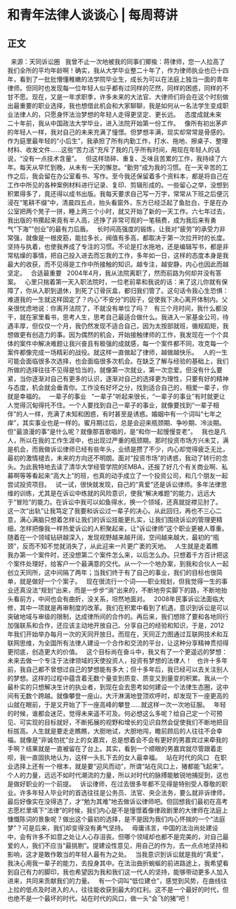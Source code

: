 # 和青年法律人谈谈心 | 每周蒋讲
## 正文
 
来源：天同诉讼圈
 
我曾不止一次地被我的同事们揶揄：蒋律师，您一人拉高了我们全所的平均年龄啊！确实，我从大学毕业整二十年了，作为律师执业也已十四年，看到了一批批懵懂稚嫩的法学院毕业生，成长为可以在法庭上独当一面的青年律师。但同时也发现每一位年轻人似乎都有过同样的茫然，同样的困惑，同样的不甘不愿。现在，又是一年求职季，许多未来的大法官、大律师们将会在这个时刻做出最重要的职业选择，我也想借此机会和大家聊聊，我是如何从一名法学生变成职业法律人的，只愿身怀法治梦想的年轻人走得更坚定、更长远。
 
态度成就未来
 
二十年前，我从中国政法大学毕业，进入法院开始第一份工作。
 
像所有初出茅庐的年轻人一样，我对自己的未来充满了憧憬。但梦想丰满，现实却常常是骨感的。作为庭里最年轻的“小后生”，我承担了所有内勤工作，打水、拖地、擦桌子、整理材料、收发文件……这些“苦力活”充斥了我的几乎所有时间，用现在年轻人的话说，“没有一点技术含量”。
 
但这样琐碎、重复、乏味且苦累的工作，我持续了六年。每天从早忙到晚，从未有一天的懈怠。“勤劳”成为我的习惯。在一天辛苦的工作之后，我会留在办公室看书、写作。至今我还保留着多个资料本，都是将自己在工作中所见的各种案例材料进行记录、复印、剪辑形成的。一些留心之举，没想到积累得多了，竟还得以成书出版。我每天要求自己写一万字，常常从下班之后便沉浸在“笔耕不缀”中，清晨四五点，抬头看窗外，东方已经泛起了鱼肚白，于是在办公室把两个凳子一拼，睡上两三个小时，就又开始了新的一天工作。六七年过去，我出版的书摞起来竟有半人高，还挣了非常可观的一笔稿费，成为我后来有勇气“下海”“创业”的最有力后盾。
 
长时间高强度的锻炼，让我对“疲劳”的承受力非常强，就像是一根皮筋，能拉多长，阀值有多高，都取决于第一次拉开时的长度。坚持与执着，也使我养成了专注的习惯。不论是打水拖地，还是编辑写书，都是非常枯燥的事情，把自己投入进去而忘我的工作，多年如一日，这样的态度本身是我最大的收获，而不见得是工作中所接触的知识。越专注，越安静，内心也因此而越坚定。
 
合适最重要
 
2004年4月，我从法院离职了，然而前路为何却并没有答案。
 
心里只揣着第一天入职法院时，一位老前辈和我说的话：来了这儿你就有保障了，你从入职到退休，到死了订骨灰盒，都归我们管了。这句话令我心生恐惧：难道我的一生就这样固定了？内心“不安分”的因子，促使我下决心离开体制内。父亲很忧虑地说：你离开法院了，不就没有单位了吗？
 
有三个月时间，我什么都没干，就在家里看书，思考人生，思考自己最适合做什么。我进入一家基金公司，待遇丰厚，但仅仅一个月，我仍然发现不适合自己，因为太按部就班，循规蹈矩，我想做更有创造力的事。因为偶然的机会，开始接触律师的工作，我发现在一个个具体的案件中解决难题让我兴奋且有极强的成就感，每一个案件都不同，攻克每一个案件都像完成一场精彩的战役。就这样一直做起了律师，越做越快乐。
 
人的一生可能会面临很多次选择，也会面临很多次机会。在缺乏了解与经验的基础上，我们所做的选择往往不见得是恰当的，就像第一次就业，第一次恋爱。但没有什么要紧，当你逐渐对自己有更多的认识，逐渐对自己的选择更为理性，只要有好的精神与态度，机会就会垂青你。工作没有好坏之分，找到适合自己的，相爱一辈子，你就是幸福的。
 
一辈子的事业
 
“一辈子”听起来很长，“一辈子的事业”有时就更让人觉得沉甸得托不住。一个人要找到自己一辈子的事业，就像要找到“一辈子相伴”的人一样，充满了未知和困惑，有时甚至是诱惑。婚姻中有一个词叫“七年之痒”，其实事业也是一样的。蜜月期过后，总是会迎来瓶颈期、争吵期、冷淡期。但“最浪漫的事”是什么呢？就像那首歌唱的，是“和你一起慢慢变老”。
 
我也是凡人，所以在我的工作生涯中，也出现过严重的瓶颈期。那时投资市场方兴未艾，满是机会，而我做诉讼律师已经有些年头，业绩是攒了不少，内心却觉得疲乏无比，最初的激情褪去，未来的方向还不明朗。面对“投资市场”的诱惑，我动了转行的念头。为此我特地去读了清华大学经管学院的EMBA，还报了好几个有关商业啊、私募啊等等看起来“高大上”的班，也真的动手成立了一个投资公司，和几个朋友一起尝试投资项目。
 
试一试，很快就发现，自己的“真爱”还是诉讼律师。多年法律思维的训练，尤其是在诉讼中练就的风险意识，使我“解决难题”的能力，远远大于“冒险”的能力。在诉讼中我可以如鱼得水，换一个领域，还真就捉襟见肘了。
 
这一次“出轨”让我笃定了我要和诉讼过一辈子的决心。从此回归，再也不三心二意，满心满脑只想着怎样让我们的诉讼技能更扎实，让我们围绕诉讼的管理更精细，怎样把像我一样热爱诉讼的人积聚起来，让“诉讼律师”这个职业更被人尊重。随着在一个领域钻研越深入，发现视野越来越开阔，空间越来越大，最初的“瓶颈”，反而不知不觉就消失了，从此迎来一片更广袤的天地。
 
人生就是走着瞧
 
我办第一个案件时，还没想第二个案件怎么来，以后怎么办。只想着千方百计把这个案件处理好，给客户一个最满意的交代。从一个一个地办案，到我和合伙人一起创立天同所，这中间隔了两年；当我们终于有了自己的事业，我们的目标也很简单，就是做好一个个案子。
 
现在很流行一个词——职业规划，但我觉得一生的事业还真没法“规划”出来，而是一步步“淌”出来的，不断地夯实脚下的路，不断地抬头看前方，中间也会有曲折，没关系，坦然地面对。
 
2008年民事诉讼法面临大修，其中一项就是再审制度的改革。我们在积累中看到了机遇，意识到诉讼是可以突破地域与审级的限制，达成律所间的合作的。再后来，我们想除了要和各地同行加强联系和合作，还应该主动地开放自己、分享自己的经验和知识，于是，2012年我们开始举办每月一次的天同开放日。而现在，天同正力图通过互联网技术和互联网思维，为全国所有法律人建设一个合作和交流的平台，让这种分享精神贯彻得更彻底，创造更大的价值。
 
这个目标尚在奋斗中，我又有了一个更遥远的梦想：未来去做一个专注于法律领域的天使投资人，投资有梦想的法律人！
 
也许十多年前，我自己都不曾想过自己的梦想能有多大；但十多年后，我已经可以去关注别人的梦想。这样的过程中蕴含着无数个量变到质变、质变又到量变的积累。我从一个最朴实的只想解决生计的执业者，到现在会去思考如何建设一个法律生态圈，这中间有无数个跨越。就像攀登一座山，大汗淋漓地登顶欢呼时，却发现下一座更高的山就在眼前，于是又开始了下一座高峰的攀登……就这样一次一次地征服。
 
年轻的时候，谁都会迷茫，觉得未来遥不可及。何必想这么多呢？给自己定一个可预见、可实现的目标就好，不断拓展的视野和增长的见识自然会促使我们不断地把目标拔高。人生就是要走走瞧瞧，大胆地试，大胆地闯，瞻前顾后的人往往不会幸福。就像是“非诚勿扰”台上的女嘉宾，总是想着会不会有更好的男嘉宾过来牵我的手啊？结果就是一直被留在了台上。其实，看到一个顺眼的男嘉宾就尽管跟着走呗，我一直固执地认为，这样一头扎下去的女人最幸福。
 
站在时代的风口
 
在职业选择上还有一个根本，就是要“迎风而动”，所谓“站在风口上，猪都能飞起来”。个人的力量，远远不如时代潮流的力量，所以对时代的脉搏能敏锐地捕捉到，这也是做好职业的一个前提。
 
诉讼律师，在过去很多年都不见得是特别受人尊敬的职业。许多年轻人毕业时的首选往往是公务员、法官、央企法务，要么就非诉律师，最后好像实在没得选了，才“勉为其难”地去做诉讼律师吧。但回想我们最初在高考志愿栏里填下“法律”的时候，我们内心是不是憧憬着像律政剧里的大律师在法庭上慷慨陈词的景象呢？做出这个最初的选择，是不是因为我们内心怀揣的一个“法庭梦”？可是后来，我们却变得没有勇气坚持。
 
毋庸讳言，中国的法治尚处建设中，会有许多不如意之处让人心存沮丧。但哪个领域却也都不是完美的，对自己最爱的人，我们不应当“最挑剔”。提建设性意见，用自己的作为，去一点点地坚持和影响，这才是敢作敢当的年轻人最有为之处。
 
当我意识到诉讼就是我的“真爱”，我决心用我一辈子的能力，去投身其中。在法治曲折蜿蜒的前进路途上，我希望看到自己有力的脚印，我也希望因为我和我们这一代人的坚持，能够带动更多人加入进来，共同来贡献我们的力量。
 
有一个词叫“低位建仓”，感觉到风势，在曲线往上拉的低点及时进入的人，往往能收获到最大的红利。这不是一个最好的时代，但也绝不是一个最坏的时代。站在时代的风口，做一头“会飞的猪”吧！
 
